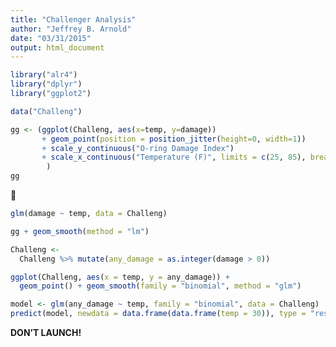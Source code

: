 ```yaml
---
title: "Challenger Analysis"
author: "Jeffrey B. Arnold"
date: "03/31/2015"
output: html_document
---
```


```r
library("alr4")
library("dplyr")
library("ggplot2")
```

```r
data("Challeng")

gg <- (ggplot(Challeng, aes(x=temp, y=damage))
       + geom_point(position = position_jitter(height=0, width=1))
       + scale_y_continuous("O-ring Damage Index")
       + scale_x_continuous("Temperature (F)", limits = c(25, 85), breaks = seq(30, 80, 10))
        )
gg
```


```r
glm(damage ~ temp, data = Challeng)
```

```r
gg + geom_smooth(method = "lm")
```

```r
Challeng <- 
  Challeng %>% mutate(any_damage = as.integer(damage > 0))

ggplot(Challeng, aes(x = temp, y = any_damage)) +
  geom_point() + geom_smooth(family = "binomial", method = "glm")
```

```r
model <- glm(any_damage ~ temp, family = "binomial", data = Challeng)
predict(model, newdata = data.frame(data.frame(temp = 30)), type = "response")
```


**DON'T LAUNCH!** 


